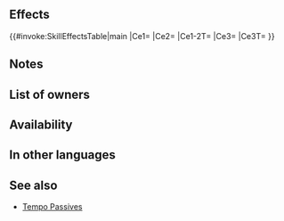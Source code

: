 {{Passive
|name=Tempo Echo
|type=X
|exclusive=0
|canUseWeapon={{WeaponList|All}}
|canUseMove={{MoveList|Infantry}}
|1name=Tempo Echo
|1tagid=SID_響・拍節
|1effect=Neutralizes effects that grant "Special cooldown charge +X" to foe or inflict "Special cooldown charge -X" on unit and reduces the percentage of foe's non-Special "reduce damage by X%" skills by 50% during combat (excluding area-of-effect Specials).
|1cost=0
|1required=-
}}
==Effects==
{{#invoke:SkillEffectsTable|main
|Ce1={{Eft|Reduce Damage Reduction|50%}}
|Ce2={{Eft|Neutralize Special Cooldown Charge +1}}
|Ce1-2T={{Tgt|Foe}}
|Ce3={{Eft|Neutralize Guard}}
|Ce3T={{Tgt|Unit}}
}}
==Notes==
{{CooldownChargePlusNeutralization}}
{{CooldownChargeMinusNeutralization}}
{{Reduce Damage Reduction}}
==List of owners==
{{Skill Hero List}}
{{NoInheritHeroes}}

==Availability==
{{PassiveFocusList}}
{{PassiveDistributionList}}
{{PassiveCombatManualList}}
==In other languages==
{{OtherLanguages
|japanese=
|german=
|spanishEU= Eco tempo
|spanishLA=
|french=
|italian=
|chineseTW=
|portuguese=
}}

==See also==
{{See also skills|cond=(Description LIKE '%neutralizes effects%grant "Special cooldown charge +X" to foe%"Special cooldown charge -X" on unit%' AND Description NOT LIKE '%transforms%+7 damage when%' AND WikiName NOT LIKE '%Tempo%') AND Exclusive='1'}}
* [[Tempo Passives]]
{{Passives Navbox|X}}